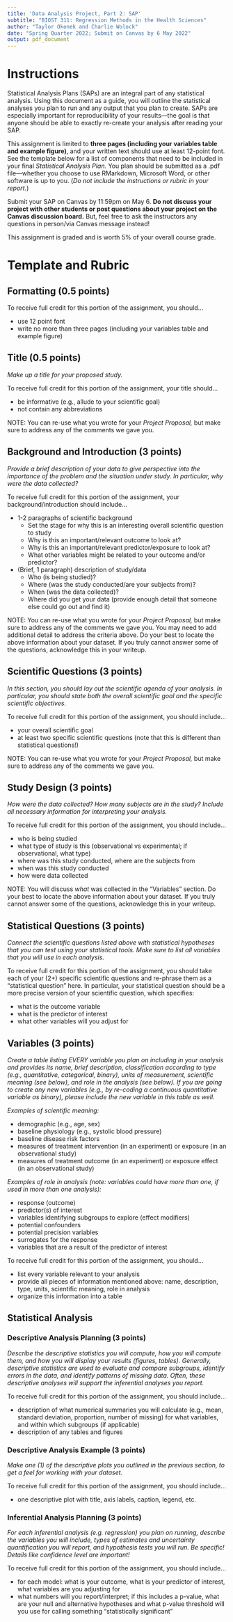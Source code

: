 ```yaml
---
title: 'Data Analysis Project, Part 2: SAP'
subtitle: "BIOST 311: Regression Methods in the Health Sciences"
author: "Taylor Okonek and Charlie Wolock"
date: "Spring Quarter 2022; Submit on Canvas by 6 May 2022"
output: pdf_document
---
```


# Instructions

Statistical Analysis Plans (SAPs) are an integral part of any statistical analysis. Using this document as a guide, you will outline the statistical analyses you plan to run and any output that you plan to create. SAPs are especially important for reproducibility of your results---the goal is that anyone should be able to exactly re-create your analysis after reading your SAP.

This assignment is limited to **three pages (including your variables table and example figure)**, and your written text should use at least 12-point font. See the template below for a list of components that need to be included in your final *Statistical Analysis Plan.* You plan should be submitted as a .pdf file---whether you choose to use RMarkdown, Microsoft Word, or other software is up to you. (*Do not include the instructions or rubric in your report.*) 

Submit your SAP on Canvas by 11:59pm on May 6. **Do not discuss your project with other students or post questions about your project on the Canvas discussion board.** But, feel free to ask the instructors any questions in person/via Canvas message instead!

This assignment is graded and is worth 5% of your overall course grade.

# Template and Rubric

## Formatting (0.5 points)

To receive full credit for this portion of the assignment, you should...

- use 12 point font
- write no more than three pages (including your variables table and example figure)

## Title (0.5 points)

*Make up a title for your proposed study.*

To receive full credit for this portion of the assignment, your title should...

- be informative (e.g., allude to your scientific goal)
- not contain any abbreviations

NOTE: You can re-use what you wrote for your *Project Proposal,* but make sure to address any of the comments we gave you. 


## Background and Introduction (3 points)

*Provide a brief description of your data to give perspective into the importance of the problem and the situation under study. In particular, why were the data collected?*

To receive full credit for this portion of the assignment, your background/introduction should include...

- 1-2 paragraphs of scientific background
    - Set the stage for why this is an interesting overall scientific question to study
    - Why is this an important/relevant outcome to look at?
    - Why is this an important/relevant predictor/exposure to look at?
    - What other variables might be related to your outcome and/or predictor?
- (Brief, 1 paragraph) description of study/data
    - Who (is being studied)? 
    - Where (was the study conducted/are your subjects from)? 
    - When (was the data collected)?
    - Where did you get your data (provide enough detail that someone else could go out and find it)

NOTE: You can re-use what you wrote for your *Project Proposal,* but make sure to address any of the comments we gave you. You may need to add additional detail to address the criteria above. Do your best to locate the above information about your dataset. If you truly cannot answer some of the questions, acknowledge this in your writeup. 


## Scientific Questions (3 points)

*In this section, you should lay out the scientific agenda of your analysis. In particular, you should state both the overall scientific goal and the specific scientific objectives.*

To receive full credit for this portion of the assignment, you should include...

- your overall scientific goal
- at least two specific scientific questions (note that this is different than statistical questions!)

NOTE: You can re-use what you wrote for your *Project Proposal,* but make sure to address any of the comments we gave you.


## Study Design (3 points)

*How were the data collected? How many subjects are in the study? Include all necessary information for interpreting your analysis.*

To receive full credit for this portion of the assignment, you should include...

- who is being studied
- what type of study is this (observational vs experimental; if observational, what type)
- where was this study conducted, where are the subjects from
- when was this study conducted
- how were data collected

NOTE: You will discuss *what* was collected in the "Variables" section. Do your best to locate the above information about your dataset. If you truly cannot answer some of the questions, acknowledge this in your writeup. 


## Statistical Questions (3 points)

*Connect the scientific questions listed above with statistical hypotheses that you can test using your statistical tools. Make sure to list all variables that you will use in each analysis.*

To receive full credit for this portion of the assignment, you should take each of your (2+) specific scientific questions and re-phrase them as a "statistical question" here. In particular, your statistical question should be a more precise version of your scientific question, which specifies:

- what is the outcome variable
- what is the predictor of interest
- what other variables will you adjust for


## Variables (3 points)

*Create a table listing EVERY variable you plan on including in your analysis and provides its name, brief description, classification according to type (e.g., quantitative, categorical, binary), units of measurement, scientific meaning (see below), and role in the analysis (see below). If you are going to create any new variables (e.g., by re-coding a continuous quantitative variable as binary), please include the new variable in this table as well.*

*Examples of scientific meaning:*

- demographic (e.g., age, sex)
- baseline physiology (e.g., systolic blood pressure)
- baseline disease risk factors
- measures of treatment intervention (in an experiment) or exposure (in an observational study)
- measures of treatment outcome (in an experiment) or exposure effect (in an observational study)

*Examples of role in analysis (note: variables could have more than one, if used in more than one analysis):*

- response (outcome)
- predictor(s) of interest
- variables identifying subgroups to explore (effect modifiers)
- potential confounders
- potential precision variables
- surrogates for the response
- variables that are a result of the predictor of interest

To receive full credit for this portion of the assignment, you should...

- list every variable relevant to your analysis
- provide all pieces of information mentioned above: name, description, type, units, scientific meaning, role in analysis
- organize this information into a table

## Statistical Analysis

### Descriptive Analysis Planning (3 points)

*Describe the descriptive statistics you will compute, how you will compute them, and how you will display your results (figures, tables). Generally, descriptive statistics are used to evaluate and compare subgroups, identify errors in the data, and identify patterns of missing data. Often, these descriptive analyses will support the inferential analyses you report.*

To receive full credit for this portion of the assignment, you should include...

- description of what numerical summaries you will calculate (e.g., mean, standard deviation, proportion, number of missing) for what variables, and within which subgroups (if applicable)
- description of any tables and figures

### Descriptive Analysis Example (3 points)

*Make one (1) of the descriptive plots you outlined in the previous section, to get a feel for working with your dataset.*

To receive full credit for this portion of the assignment, you should include...

- one descriptive plot with title, axis labels, caption, legend, etc. 

### Inferential Analysis Planning (3 points)

*For each inferential analysis (e.g. regression) you plan on running, describe the variables you will include, types of estimates and uncertainty quantification you will report, and hypothesis tests you will run. Be specific! Details like confidence level are important!*

To receive full credit for this portion of the assignment, you should include...

- for each model: what is your outcome, what is your predictor of interest, what variables are you adjusting for
- what numbers will you report/interpret; if this includes a p-value, what are your null and alternative hypotheses and what p-value threshold will you use for calling something "statistically significant"
